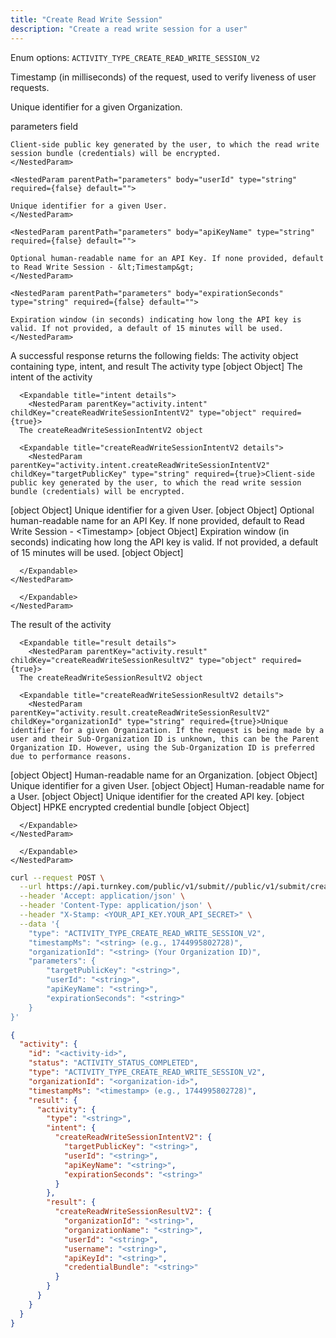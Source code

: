```yaml
---
title: "Create Read Write Session"
description: "Create a read write session for a user"
---
```



<Authorizations />

<H3Bordered text="Body" />

<ParamField body="type" type="enum<string>" required={true}>

Enum options: `ACTIVITY_TYPE_CREATE_READ_WRITE_SESSION_V2`
</ParamField>

<ParamField body="timestampMs" type="string" required={true}>

Timestamp (in milliseconds) of the request, used to verify liveness of user requests.
</ParamField>

<ParamField body="organizationId" type="string" required={true}>

Unique identifier for a given Organization.
</ParamField>

<ParamField body="parameters" type="object" required={true} path="parameters">
  <p>parameters field</p>
  <Expandable title="details">
    <NestedParam parentPath="parameters" body="targetPublicKey" type="string" required={true} default="">
    
    Client-side public key generated by the user, to which the read write session bundle (credentials) will be encrypted.
    </NestedParam>
    
    <NestedParam parentPath="parameters" body="userId" type="string" required={false} default="">
    
    Unique identifier for a given User.
    </NestedParam>
    
    <NestedParam parentPath="parameters" body="apiKeyName" type="string" required={false} default="">
    
    Optional human-readable name for an API Key. If none provided, default to Read Write Session - &lt;Timestamp&gt;
    </NestedParam>
    
    <NestedParam parentPath="parameters" body="expirationSeconds" type="string" required={false} default="">
    
    Expiration window (in seconds) indicating how long the API key is valid. If not provided, a default of 15 minutes will be used.
    </NestedParam>
  </Expandable>
</ParamField>

<H3Bordered text="Response" />
A successful response returns the following fields:

<ResponseField name="activity" type="object" required>
  The activity object containing type, intent, and result

  <Expandable title="activity details">
    <NestedParam parentKey="activity" childKey="type" type="string" required={true}>The activity type
[object Object]</NestedParam>
<NestedParam parentKey="activity" childKey="intent" type="object" required={true}>
      The intent of the activity

      <Expandable title="intent details">
        <NestedParam parentKey="activity.intent" childKey="createReadWriteSessionIntentV2" type="object" required={true}>
      The createReadWriteSessionIntentV2 object

      <Expandable title="createReadWriteSessionIntentV2 details">
        <NestedParam parentKey="activity.intent.createReadWriteSessionIntentV2" childKey="targetPublicKey" type="string" required={true}>Client-side public key generated by the user, to which the read write session bundle (credentials) will be encrypted.
[object Object]</NestedParam>
<NestedParam parentKey="activity.intent.createReadWriteSessionIntentV2" childKey="userId" type="string" required={false}>Unique identifier for a given User.
[object Object]</NestedParam>
<NestedParam parentKey="activity.intent.createReadWriteSessionIntentV2" childKey="apiKeyName" type="string" required={false}>Optional human-readable name for an API Key. If none provided, default to Read Write Session - &lt;Timestamp&gt;
[object Object]</NestedParam>
<NestedParam parentKey="activity.intent.createReadWriteSessionIntentV2" childKey="expirationSeconds" type="string" required={false}>Expiration window (in seconds) indicating how long the API key is valid. If not provided, a default of 15 minutes will be used.
[object Object]</NestedParam>

      </Expandable>
    </NestedParam>

      </Expandable>
    </NestedParam>
<NestedParam parentKey="activity" childKey="result" type="object" required={true}>
      The result of the activity

      <Expandable title="result details">
        <NestedParam parentKey="activity.result" childKey="createReadWriteSessionResultV2" type="object" required={true}>
      The createReadWriteSessionResultV2 object

      <Expandable title="createReadWriteSessionResultV2 details">
        <NestedParam parentKey="activity.result.createReadWriteSessionResultV2" childKey="organizationId" type="string" required={true}>Unique identifier for a given Organization. If the request is being made by a user and their Sub-Organization ID is unknown, this can be the Parent Organization ID. However, using the Sub-Organization ID is preferred due to performance reasons.
[object Object]</NestedParam>
<NestedParam parentKey="activity.result.createReadWriteSessionResultV2" childKey="organizationName" type="string" required={true}>Human-readable name for an Organization.
[object Object]</NestedParam>
<NestedParam parentKey="activity.result.createReadWriteSessionResultV2" childKey="userId" type="string" required={true}>Unique identifier for a given User.
[object Object]</NestedParam>
<NestedParam parentKey="activity.result.createReadWriteSessionResultV2" childKey="username" type="string" required={true}>Human-readable name for a User.
[object Object]</NestedParam>
<NestedParam parentKey="activity.result.createReadWriteSessionResultV2" childKey="apiKeyId" type="string" required={true}>Unique identifier for the created API key.
[object Object]</NestedParam>
<NestedParam parentKey="activity.result.createReadWriteSessionResultV2" childKey="credentialBundle" type="string" required={true}>HPKE encrypted credential bundle
[object Object]</NestedParam>

      </Expandable>
    </NestedParam>

      </Expandable>
    </NestedParam>

  </Expandable>
</ResponseField>

<RequestExample>

```bash cURL
curl --request POST \
  --url https://api.turnkey.com/public/v1/submit//public/v1/submit/create_read_write_session \
  --header 'Accept: application/json' \
  --header 'Content-Type: application/json' \
  --header "X-Stamp: <YOUR_API_KEY.YOUR_API_SECRET>" \
  --data '{
    "type": "ACTIVITY_TYPE_CREATE_READ_WRITE_SESSION_V2",
    "timestampMs": "<string> (e.g., 1744995802728)",
    "organizationId": "<string> (Your Organization ID)",
    "parameters": {
        "targetPublicKey": "<string>",
        "userId": "<string>",
        "apiKeyName": "<string>",
        "expirationSeconds": "<string>"
    }
}'
```

</RequestExample>

<ResponseExample>

```json 200
{
  "activity": {
    "id": "<activity-id>",
    "status": "ACTIVITY_STATUS_COMPLETED",
    "type": "ACTIVITY_TYPE_CREATE_READ_WRITE_SESSION_V2",
    "organizationId": "<organization-id>",
    "timestampMs": "<timestamp> (e.g., 1744995802728)",
    "result": {
      "activity": {
        "type": "<string>",
        "intent": {
          "createReadWriteSessionIntentV2": {
            "targetPublicKey": "<string>",
            "userId": "<string>",
            "apiKeyName": "<string>",
            "expirationSeconds": "<string>"
          }
        },
        "result": {
          "createReadWriteSessionResultV2": {
            "organizationId": "<string>",
            "organizationName": "<string>",
            "userId": "<string>",
            "username": "<string>",
            "apiKeyId": "<string>",
            "credentialBundle": "<string>"
          }
        }
      }
    }
  }
}
```

</ResponseExample>
